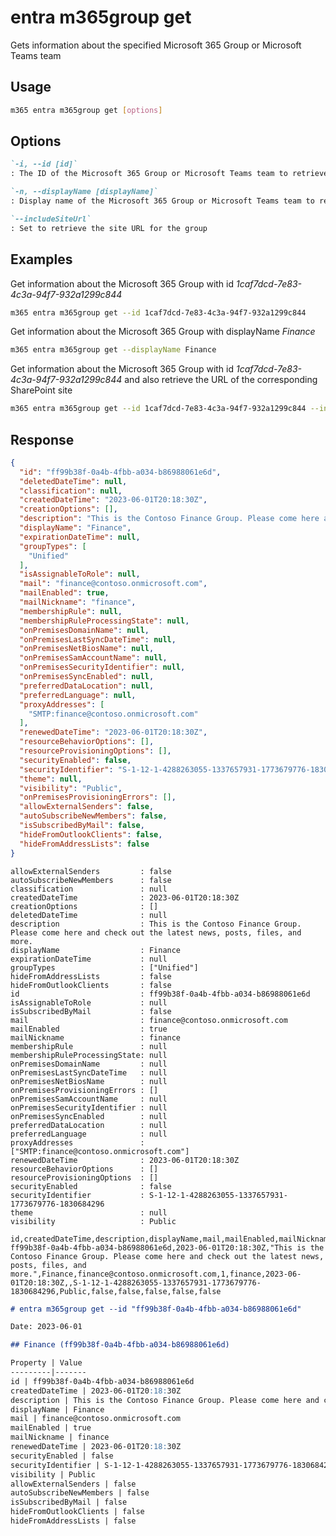 
# entra m365group get

Gets information about the specified Microsoft 365 Group or Microsoft Teams team

## Usage

```sh
m365 entra m365group get [options]
```

## Options

```md definition-list
`-i, --id [id]`
: The ID of the Microsoft 365 Group or Microsoft Teams team to retrieve information for. Specify either `id` or `displayName`, but not both.

`-n, --displayName [displayName]`
: Display name of the Microsoft 365 Group or Microsoft Teams team to retrieve information for. Specify either `id` or `displayName`, but not both.

`--includeSiteUrl`
: Set to retrieve the site URL for the group
```

<Global />

## Examples

Get information about the Microsoft 365 Group with id _1caf7dcd-7e83-4c3a-94f7-932a1299c844_

```sh
m365 entra m365group get --id 1caf7dcd-7e83-4c3a-94f7-932a1299c844
```

Get information about the Microsoft 365 Group with displayName _Finance_

```sh
m365 entra m365group get --displayName Finance
```

Get information about the Microsoft 365 Group with id _1caf7dcd-7e83-4c3a-94f7-932a1299c844_ and also retrieve the URL of the corresponding SharePoint site

```sh
m365 entra m365group get --id 1caf7dcd-7e83-4c3a-94f7-932a1299c844 --includeSiteUrl
```

## Response

<Tabs>
  <TabItem value="JSON">

  ```json
  {
    "id": "ff99b38f-0a4b-4fbb-a034-b86988061e6d",
    "deletedDateTime": null,
    "classification": null,
    "createdDateTime": "2023-06-01T20:18:30Z",
    "creationOptions": [],
    "description": "This is the Contoso Finance Group. Please come here and check out the latest news, posts, files, and more.",
    "displayName": "Finance",
    "expirationDateTime": null,
    "groupTypes": [
      "Unified"
    ],
    "isAssignableToRole": null,
    "mail": "finance@contoso.onmicrosoft.com",
    "mailEnabled": true,
    "mailNickname": "finance",
    "membershipRule": null,
    "membershipRuleProcessingState": null,
    "onPremisesDomainName": null,
    "onPremisesLastSyncDateTime": null,
    "onPremisesNetBiosName": null,
    "onPremisesSamAccountName": null,
    "onPremisesSecurityIdentifier": null,
    "onPremisesSyncEnabled": null,
    "preferredDataLocation": null,
    "preferredLanguage": null,
    "proxyAddresses": [
      "SMTP:finance@contoso.onmicrosoft.com"
    ],
    "renewedDateTime": "2023-06-01T20:18:30Z",
    "resourceBehaviorOptions": [],
    "resourceProvisioningOptions": [],
    "securityEnabled": false,
    "securityIdentifier": "S-1-12-1-4288263055-1337657931-1773679776-1830684296",
    "theme": null,
    "visibility": "Public",
    "onPremisesProvisioningErrors": [],
    "allowExternalSenders": false,
    "autoSubscribeNewMembers": false,
    "isSubscribedByMail": false,
    "hideFromOutlookClients": false,
    "hideFromAddressLists": false
  }
  ```

  </TabItem>
  <TabItem value="Text">

  ```text
  allowExternalSenders         : false
  autoSubscribeNewMembers      : false
  classification               : null
  createdDateTime              : 2023-06-01T20:18:30Z
  creationOptions              : []
  deletedDateTime              : null
  description                  : This is the Contoso Finance Group. Please come here and check out the latest news, posts, files, and more.
  displayName                  : Finance
  expirationDateTime           : null
  groupTypes                   : ["Unified"]
  hideFromAddressLists         : false
  hideFromOutlookClients       : false
  id                           : ff99b38f-0a4b-4fbb-a034-b86988061e6d
  isAssignableToRole           : null
  isSubscribedByMail           : false
  mail                         : finance@contoso.onmicrosoft.com
  mailEnabled                  : true
  mailNickname                 : finance
  membershipRule               : null
  membershipRuleProcessingState: null
  onPremisesDomainName         : null
  onPremisesLastSyncDateTime   : null
  onPremisesNetBiosName        : null
  onPremisesProvisioningErrors : []
  onPremisesSamAccountName     : null
  onPremisesSecurityIdentifier : null
  onPremisesSyncEnabled        : null
  preferredDataLocation        : null
  preferredLanguage            : null
  proxyAddresses               : ["SMTP:finance@contoso.onmicrosoft.com"]
  renewedDateTime              : 2023-06-01T20:18:30Z
  resourceBehaviorOptions      : []
  resourceProvisioningOptions  : []
  securityEnabled              : false
  securityIdentifier           : S-1-12-1-4288263055-1337657931-1773679776-1830684296
  theme                        : null
  visibility                   : Public
  ```

  </TabItem>
  <TabItem value="CSV">

  ```csv
  id,createdDateTime,description,displayName,mail,mailEnabled,mailNickname,renewedDateTime,securityEnabled,securityIdentifier,visibility,allowExternalSenders,autoSubscribeNewMembers,isSubscribedByMail,hideFromOutlookClients,hideFromAddressLists
  ff99b38f-0a4b-4fbb-a034-b86988061e6d,2023-06-01T20:18:30Z,"This is the Contoso Finance Group. Please come here and check out the latest news, posts, files, and more.",Finance,finance@contoso.onmicrosoft.com,1,finance,2023-06-01T20:18:30Z,,S-1-12-1-4288263055-1337657931-1773679776-1830684296,Public,false,false,false,false,false
  ```

  </TabItem>
  <TabItem value="Markdown">

  ```md
  # entra m365group get --id "ff99b38f-0a4b-4fbb-a034-b86988061e6d"

  Date: 2023-06-01

  ## Finance (ff99b38f-0a4b-4fbb-a034-b86988061e6d)

  Property | Value
  ---------|-------
  id | ff99b38f-0a4b-4fbb-a034-b86988061e6d
  createdDateTime | 2023-06-01T20:18:30Z
  description | This is the Contoso Finance Group. Please come here and check out the latest news, posts, files, and more.
  displayName | Finance
  mail | finance@contoso.onmicrosoft.com
  mailEnabled | true
  mailNickname | finance
  renewedDateTime | 2023-06-01T20:18:30Z
  securityEnabled | false
  securityIdentifier | S-1-12-1-4288263055-1337657931-1773679776-1830684296
  visibility | Public
  allowExternalSenders | false
  autoSubscribeNewMembers | false
  isSubscribedByMail | false
  hideFromOutlookClients | false
  hideFromAddressLists | false
  ```

  </TabItem>
</Tabs>
